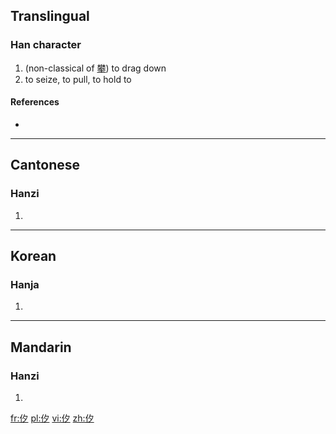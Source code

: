 ==Translingual==

===Han character===
{{Han char|rn=9|rad=人|as=03|sn=5|four=|canj=人弓戈 (ONI)}}

# (non-classical of [[攀]]) to drag down
# to seize, to pull, to hold to

====References====
* {{Han ref|kx=0094.050|hdz=10115.010|uh=3434|ud=13364}}

----

==Cantonese==

===Hanzi===
{{yue-hanzi|jyut=|y=pan1}}

# {{defn|lang=yue|sort=人03}}

----

==Korean==

===Hanja===
{{ko-hanja|hangeul=반|rv=ban|mr=pan|y=pan}}
# {{defn|lang=ko|sort=人03}}

----

==Mandarin==

===Hanzi===
{{cmn-hanzi|pin=[[pān]] ([[pan1]])|wg=p'an<sup>1</sup>}}

# {{defn|lang=cmn|sort=人03}}

[[fr:㐴]]
[[pl:㐴]]
[[vi:㐴]]
[[zh:㐴]]
